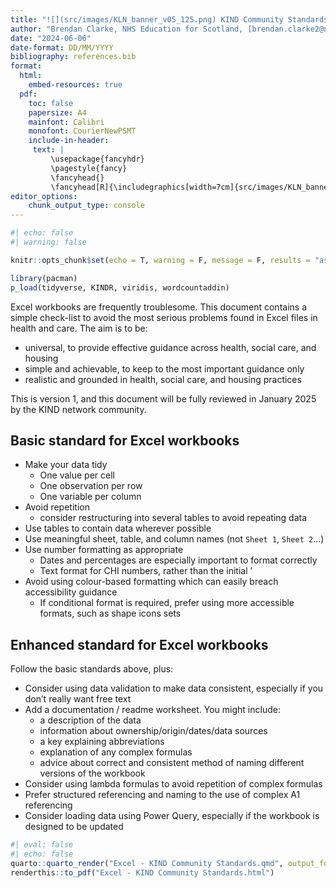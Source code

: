 ---
title: "![](src/images/KLN_banner_v05_125.png) KIND Community Standards: Excel"
author: "Brendan Clarke, NHS Education for Scotland, [brendan.clarke2@nhs.scot](mailto:brendan.clarke2@nhs.scot)"
date: "2024-06-06"
date-format: DD/MM/YYYY
bibliography: references.bib
format:
  html:
    embed-resources: true
  pdf:
    toc: false
    papersize: A4
    mainfont: Calibri
    monofont: CourierNewPSMT
    include-in-header: 
     text: |
         \usepackage{fancyhdr}
         \pagestyle{fancy}
         \fancyhead{}
         \fancyhead[R]{\includegraphics[width=7cm]{src/images/KLN_banner_v05_125.png}}
editor_options: 
    chunk_output_type: console
---

```{r}
#| echo: false
#| warning: false

knitr::opts_chunk$set(echo = T, warning = F, message = F, results = "asis", fig.width = 7, fig.height = 4)

library(pacman)
p_load(tidyverse, KINDR, viridis, wordcountaddin)

```

Excel workbooks are frequently troublesome. This document contains a simple check-list to avoid the most serious problems found in Excel files in health and care. The aim is to be:

- universal, to provide effective guidance across health, social care, and housing
- simple and achievable, to keep to the most important guidance only
- realistic and grounded in health, social care, and housing practices

This is version 1, and this document will be fully reviewed in January 2025 by the KIND network community.

## Basic standard for Excel workbooks

+ Make your data tidy
  + One value per cell
  + One observation per row
  + One variable per column
+ Avoid repetition
  + consider restructuring into several tables to avoid repeating data
+ Use tables to contain data wherever possible
+ Use meaningful sheet, table, and column names (not `Sheet 1`, `Sheet 2`...)
+ Use number formatting as appropriate
    + Dates and percentages are especially important to format correctly
    + Text format for CHI numbers, rather than the initial '
+ Avoid using colour-based formatting which can easily breach accessibility guidance
  + If conditional format is required, prefer using more accessible formats, such as shape icons sets

## Enhanced standard for Excel workbooks
Follow the basic standards above, plus:

+ Consider using data validation to make data consistent, especially if you don't really want free text
+ Add a documentation / readme worksheet. You might include:
    + a description of the data
    + information about ownership/origin/dates/data sources
    + a key explaining abbreviations
    + explanation of any complex formulas 
    + advice about correct and consistent method of naming different versions of the workbook
+ Consider using lambda formulas to avoid repetition of complex formulas
+ Prefer structured referencing and naming to the use of complex A1 referencing
+ Consider loading data using Power Query, especially if the workbook is designed to be updated

```{r}
#| eval: false
#| echo: false
quarto::quarto_render("Excel - KIND Community Standards.qmd", output_format = "html")
renderthis::to_pdf("Excel - KIND Community Standards.html")
```

